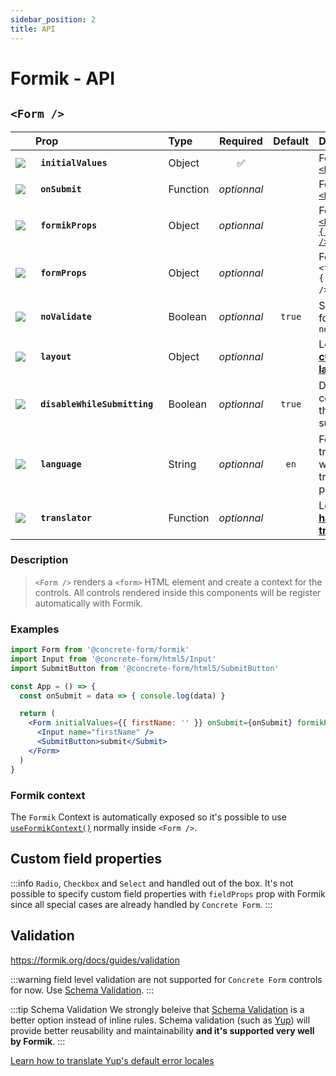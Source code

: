 ```yaml
---
sidebar_position: 2
title: API
---
```


# Formik - API

## `<Form />`

| | Prop | Type | Required | Default | Description |
| --- | :--- | :--- | :---: | :---: | :--- |
| ![](/img/icons/formik.png) | **` initialValues `** | Object | ✅ | | Forwarded to [`<Formik />`](https://formik.org/docs/api/formik#initialvalues-values) |
| ![](/img/icons/formik.png) | **` onSubmit `** | Function | *optionnal* | | Forwarded to [`<Formik />`](https://formik.org/docs/api/formik#onsubmit-values-values-formikbag-formikbag--void--promiseany) |
| ![](/img/icons/formik.png) | **` formikProps `** | Object | *optionnal* | | Forwarded to [`<Formik {...formikProps} />`](https://formik.org/docs/api/formik) |
| ![](/img/icons/react.png) | **` formProps `** | Object | *optionnal* | | Forwarded to `<form {...formProps} />` element |
| ![](/img/icons/react.png) | **` noValidate `** | Boolean | *optionnal* | `true` | Shorthand prop for `<form noValidate />` |
| ![](/img/icons/cf.png) | **` layout `** | Object | *optionnal* | | Learn how to **[customize layouts](/docs/custom-layouts)** |
| ![](/img/icons/cf.png) | **` disableWhileSubmitting `** | Boolean | *optionnal* | `true` | Disable all the controls when the form is submitting |
| ![](/img/icons/cf.png) | **` language `** | String | *optionnal* | `en` | For default translations when no translator is provided |
| ![](/img/icons/cf.png) | **` translator `** | Function | *optionnal* | | Learn how to  **[handle translations](/docs/translations)** |

### Description

> `<Form />` renders a `<form>` HTML element and create a context for the controls. All controls rendered inside this components will be register automatically with Formik.

### Examples
```jsx
import Form from '@concrete-form/formik'
import Input from '@concrete-form/html5/Input'
import SubmitButton from '@concrete-form/html5/SubmitButton'

const App = () => {
  const onSubmit = data => { console.log(data) }

  return (
    <Form initialValues={{ firstName: '' }} onSubmit={onSubmit} formikProps={{}}>
      <Input name="firstName" />
      <SubmitButton>submit</Submit>
    </Form>
  )
}
```

### Formik context

The `Formik` Context is automatically exposed so it's possible to use [`useFormikContext()`](https://formik.org/docs/api/useFormikContext) normally inside `<Form />`.

## Custom field properties

:::info `Radio`, `Checkbox` and `Select` and handled out of the box.
It's not possible to specify custom field properties with `fieldProps` prop with Formik since all special cases are already handled by `Concrete Form`.
:::

## Validation
https://formik.org/docs/guides/validation

:::warning
field level validation are not supported for `Concrete Form` controls for now. Use [Schema Validation](https://formik.org/docs/guides/validation#validationschema).
:::

:::tip Schema Validation
We strongly beleive that [Schema Validation](https://formik.org/docs/guides/validation#validationschema) is a better option instead of inline rules. Schema validation (such as [Yup](https://github.com/jquense/yup)) will provide better reusability and maintainability **and it's supported very well by Formik**.
:::

[Learn how to translate Yup's default error locales](/docs/translations)
